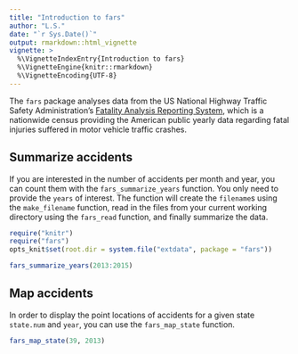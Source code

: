 ```yaml
---
title: "Introduction to fars"
author: "L.S."
date: "`r Sys.Date()`"
output: rmarkdown::html_vignette
vignette: >
  %\VignetteIndexEntry{Introduction to fars}
  %\VignetteEngine{knitr::rmarkdown}
  %\VignetteEncoding{UTF-8}
---
```


The `fars` package analyses data from the US National Highway Traffic Safety Administration's [Fatality Analysis Reporting System](https://www.nhtsa.gov/research-data/fatality-analysis-reporting-system-fars), which is a nationwide census providing the American public yearly data regarding fatal injuries suffered in motor vehicle traffic crashes.

## Summarize accidents

If you are interested in the number of accidents per month and year, you can count them with the `fars_summarize_years` function. You only need to provide the `years` of interest. The function will create the `filename`s using the `make_filename` function, read in the files from your current working directory using the `fars_read` function, and finally summarize the data.

```r
require("knitr")
require("fars")
opts_knit$set(root.dir = system.file("extdata", package = "fars"))
```

```r
fars_summarize_years(2013:2015)
```

## Map accidents

In order to display the point locations of accidents for a given state `state.num` and `year`, you can use the `fars_map_state` function.

```r
fars_map_state(39, 2013)
```
